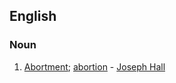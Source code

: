 ==English==

===Noun===
{{en-noun}}

# {{obsolete}} [[abortment|Abortment]]; [[abortion]] - [[w:Joseph Hall (bishop)|Joseph Hall]]